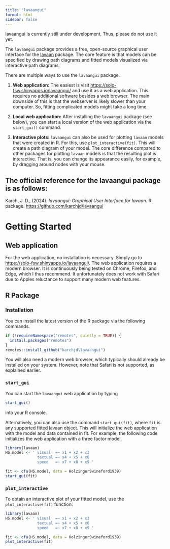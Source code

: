 ```yaml
---
title: "lavaangui"
format: html
sidebar: false
---
```


::: callout-tip
lavaangui is currently still under development. Thus, please do not use it yet.
:::


The `lavaangui` package provides a free, open-source graphical user interface for the [lavaan](https://lavaan.org/) package. The core feature is that models can be specified by drawing path diagrams and fitted models visualized via interactive path diagrams.

There are multiple ways to use the `lavaangui` package.

1.  **Web application:** The easiest is visit <https://solo-fsw.shinyapps.io/lavaangui/> and use it as a web application. This requires no additional software besides a web browser. The main downside of this is that the webserver is likely slower than your computer. So, fitting complicated models might take a long time.

2. **Local web application:** After installing the  `lavaangui` package (see below), you can start a local version of the web application via the `start_gui()` command.

3. **Interactive plots:** `lavaangui` can also be used for plotting `lavaan` models that were created in R. For this, use `plot_interactive(fit)`. This will create a path diagram of your model. The core difference compared to other packages for plotting `lavaan` models is that the resulting plot is interactive. That is, you can change its appearance easily, for example, by dragging around nodes with your mouse.


::: callout-tip
# The official reference for the lavaangui package is as follows:
Karch, J. D., (2024). *lavaangui: Graphical User Interface  for lavaan.* R package. <https://github.com/karchjd/lavaangui>
:::

# Getting Started

## Web application

For the web application, no installation is necessary. Simply go to <https://solo-fsw.shinyapps.io/lavaangui/>. The web application requires a modern browser. It is continuously being tested on Chrome, Firefox, and Edge, which I thus recommend. It unfortunately does not work with Safari due to Apples reluctance to support many modern web features. 

## R Package

### Installation

You can install the latest version of the R package via the following commands.

```r
if (!requireNamespace("remotes", quietly = TRUE)) {
  install.packages("remotes")
}
remotes::install_github("karchjd\lavaangui")
```

You will also need a modern web browser, which typically should already be installed on your system. However, note that Safari is not supported, as explained earlier.

### `start_gui`

You can start the `lavaangui` web application by typing 

```r
start_gui()
```

into your R console.

Alternatively, you can also use the command `start_gui(fit)`, where `fit` is any supported fitted lavaan object. This will initialize the web application with the model and data contained in fit. For example, the following code initializes the web application with a three factor model.

```r
library(lavaan)
HS.model <- ' visual  =~ x1 + x2 + x3
              textual =~ x4 + x5 + x6
              speed   =~ x7 + x8 + x9 '

fit <- cfa(HS.model, data = HolzingerSwineford1939)
start_gui(fit)
```

### `plot_interactive`

To obtain an interactive plot of your fitted model, use the `plot_interactive(fit)` function:

```r
library(lavaan)
HS.model <- ' visual  =~ x1 + x2 + x3
              textual =~ x4 + x5 + x6
              speed   =~ x7 + x8 + x9 '

fit <- cfa(HS.model, data = HolzingerSwineford1939)
plot_interactive(fit)
```
